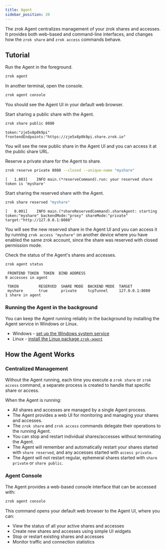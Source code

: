 ```yaml
---
title: Agent
sidebar_position: 20
---
```


The zrok Agent centralizes management of your zrok shares and accesses. It provides both web-based and command-line interfaces, and changes how the `zrok share` and `zrok access` commands behave.

## Tutorial

Run the Agent in the foreground.

```bash
zrok agent
```

In another terminal, open the console.

```bash
zrok agent console
```

You should see the Agent UI in your default web browser.

Start sharing a public share with the Agent.

```bash
zrok share public 8080
```

```buttonless title="Output"
token:"zje5x8p0k9pi" frontendEndpoints:"https://zje5x8p0k9pi.share.zrok.io"
```

You will see the new public share in the Agent UI and you can access it at the public share URL.

Reserve a private share for the Agent to share.

```bash
zrok reserve private 8080 --closed --unique-name "myshare"
```

```buttonless title="Output"
[   1.883]    INFO main.(*reserveCommand).run: your reserved share token is 'myshare'
```

Start sharing the reserved share with the Agent.

```bash
zrok share reserved "myshare"
```

```buttonless title="Output"
[   0.001]    INFO main.(*shareReservedCommand).shareAgent: starting
token:"myshare" backendMode:"proxy" shareMode:"private" target:"http://127.0.0.1:8080"
```

You will see the new reserved share in the Agent UI and you can access it by running `zrok access "myshare"` on another device where you have enabled the same zrok account, since the share was reserved with closed permission mode.

Check the status of the Agent's shares and accesses.

```bash
zrok agent status
```

```buttonless title="Output"
 FRONTEND TOKEN  TOKEN  BIND ADDRESS
0 accesses in agent

 TOKEN         RESERVED  SHARE MODE  BACKEND MODE  TARGET
 myshare       true      private     tcpTunnel     127.0.0.1:8080
1 share in agent
```

### Running the Agent in the background

You can keep the Agent running reliably in the background by installing the Agent service in Windows or Linux.

- Windows - [set up the Windows system service](/guides/agent/windows-service/index.mdx)
- Linux - [install the Linux package `zrok-agent`](/guides/agent/linux-service.mdx)

## How the Agent Works

### Centralized Management

Without the Agent running, each time you execute a `zrok share` or `zrok access` command, a separate process is created to handle that specific share or access.

When the Agent is running:

- All shares and accesses are managed by a single Agent process.
- The Agent provides a web UI for monitoring and managing your shares and accesses.
- The `zrok share` and `zrok access` commands delegate their operations to the running Agent.
- You can stop and restart individual shares/accesses without terminating the Agent.
- The Agent will remember and automatically restart your shares started with `share reserved`, and any accesses started with `access private`.
- The Agent will not restart regular, ephemeral shares started with `share private` or `share public`.

### Agent Console

The Agent provides a web-based console interface that can be accessed with:

```bash
zrok agent console
```

This command opens your default web browser to the Agent UI, where you can:

- View the status of all your active shares and accesses
- Create new shares and accesses using simple UI widgets
- Stop or restart existing shares and accesses
- Monitor traffic and connection statistics
